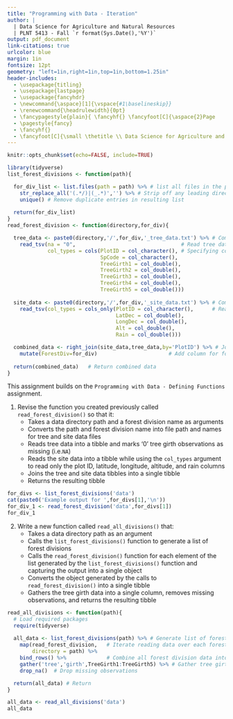 ```yaml
---
title: "Programming with Data - Iteration"
author: |
  | Data Science for Agriculture and Natural Resources
  | PLNT 5413 - Fall `r format(Sys.Date(),'%Y')`
output: pdf_document
link-citations: true
urlcolor: blue
margin: 1in
fontsize: 12pt
geometry: "left=1in,right=1in,top=1in,bottom=1.25in"
header-includes:
  - \usepackage{titling}
  - \usepackage{lastpage}
  - \usepackage{fancyhdr}
  - \newcommand{\aspace}[1]{\vspace{#1\baselineskip}}
  - \renewcommand{\headrulewidth}{0pt}
  - \fancypagestyle{plain}{ \fancyhf{} \fancyfoot[C]{\aspace{2}Page     \thepage~of~\pageref{LastPage}} }
  - \pagestyle{fancy}
  - \fancyhf{}
  - \fancyfoot[C]{\small \thetitle \\ Data Science for Agriculture and Natural Resources\\PLNT 5413 - Fall `r format(Sys.Date(),'%Y')`\\ Page \thepage~of~\pageref{LastPage}}
---
```


```r
knitr::opts_chunk$set(echo=FALSE, include=TRUE)
```

```r
library(tidyverse)
list_forest_divisions <- function(path){

  for_div_list <- list.files(path = path) %>% # list all files in the path directory
    str_replace_all('(.*/)|(_.*)','') %>% # Strip off any leading directories and trailing file extenstions including _tree_data or _site_data labels
    unique() # Remove duplicate entries in resulting list
  
  return(for_div_list)
}
read_forest_division <- function(directory,for_div){

  tree_data <- paste0(directory,'/',for_div,'_tree_data.txt') %>% # Combine directory path and forest division to create tree data file name
    read_tsv(na = "0",                                  # Read tree data setting "0" observations to NA
             col_types = cols(PlotID = col_character(), # Specifying column types
                              SpCode = col_character(),
                              TreeGirth1 = col_double(),
                              TreeGirth2 = col_double(),
                              TreeGirth3 = col_double(),
                              TreeGirth4 = col_double(),
                              TreeGirth5 = col_double()))
  
  site_data <- paste0(directory,'/',for_div,'_site_data.txt') %>% # Combine directory path and forest division to create site data file name
    read_tsv(col_types = cols_only(PlotID = col_character(),      # Read site data selecting columns and specifying column types
                                   LatDec = col_double(),
                                   LongDec = col_double(),
                                   Alt = col_double(),
                                   Rain = col_double()))

  combined_data <- right_join(site_data,tree_data,by='PlotID') %>% # Join site data and tree data
    mutate(ForestDiv=for_div)                       # Add column for forest division
  
  return(combined_data)   # Return combined data
}

```

This assignment builds on the `Programming with Data - Defining Functions` assignment.

1. Revise the function you created previously called `read_forest_division()` so that it:
    * Takes a data directory path and a forest division name as arguments
    * Converts the path and forest division name into file path and names for tree and site data files
    * Reads tree data into a tibble and marks '0' tree girth observations as missing (i.e.`NA`)
    * Reads the site data into a tibble while using the `col_types` argument to read only the plot ID, latitude, longitude, altitude, and rain columns
    * Joins the tree and site data tibbles into a single tibble
    * Returns the resulting tibble

```r
for_divs <- list_forest_divisions('data')
cat(paste0('Example output for ',for_divs[1],'\n'))
for_div_1 <- read_forest_division('data',for_divs[1])
for_div_1
```

2. Write a new function called `read_all_divisions()` that:
    * Takes a data directory path as an argument
    * Calls the `list_forest_divisions()` function to generate a list of forest divisions
    * Calls the `read_forest_division()` function for each element of the list generated by the `list_forest_divisions()` function and capturing the output into a single object
    * Converts the object generated by the calls to `read_forest_division()` into a single tibble
    * Gathers the tree girth data into a single column, removes missing observations, and returns the resulting tibble

```r
read_all_divisions <- function(path){
  # Load required packages
  require(tidyverse)
  
  all_data <- list_forest_divisions(path) %>% # Generate list of forest divisions
    map(read_forest_division,   # Iterate reading data over each forest division
        directory = path) %>% 
    bind_rows() %>%             # Combine all forest division data into single tibble
    gather('tree','girth',TreeGirth1:TreeGirth5) %>% # Gather tree girth data into a single column
    drop_na()  # Drop missing observations

  return(all_data) # Return 
}

```

```r
all_data <- read_all_divisions('data')
all_data
```
